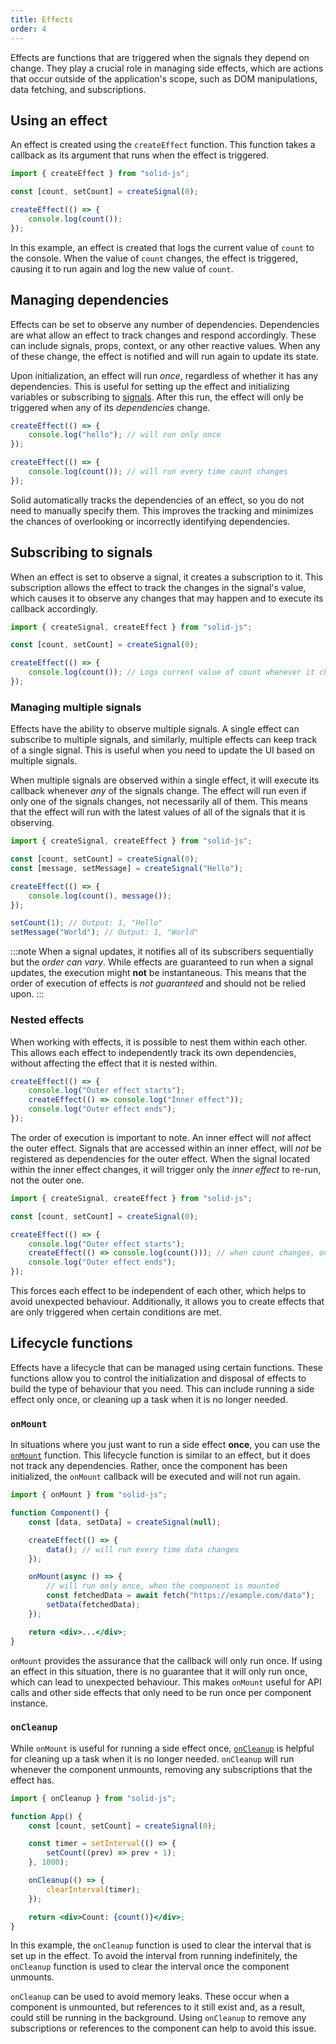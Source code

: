 ```yaml
---
title: Effects
order: 4
---
```


Effects are functions that are triggered when the signals they depend on change.
They play a crucial role in managing side effects, which are actions that occur outside of the application's scope, such as DOM manipulations, data fetching, and subscriptions.

## Using an effect

An effect is created using the `createEffect` function.
This function takes a callback as its argument that runs when the effect is triggered.

```jsx
import { createEffect } from "solid-js";

const [count, setCount] = createSignal(0);

createEffect(() => {
	console.log(count());
});
```

In this example, an effect is created that logs the current value of `count` to the console.
When the value of `count` changes, the effect is triggered, causing it to run again and log the new value of `count`.

## Managing dependencies

Effects can be set to observe any number of dependencies.
Dependencies are what allow an effect to track changes and respond accordingly.
These can include signals, props, context, or any other reactive values.
When any of these change, the effect is notified and will run again to update its state.

Upon initialization, an effect will run _once_, regardless of whether it has any dependencies.
This is useful for setting up the effect and initializing variables or subscribing to [signals](/concepts/signals).
After this run, the effect will only be triggered when any of its _dependencies_ change.

```jsx
createEffect(() => {
	console.log("hello"); // will run only once
});

createEffect(() => {
	console.log(count()); // will run every time count changes
});
```

Solid automatically tracks the dependencies of an effect, so you do not need to manually specify them.
This improves the tracking and minimizes the chances of overlooking or incorrectly identifying dependencies.

## Subscribing to signals

When an effect is set to observe a signal, it creates a subscription to it.
This subscription allows the effect to track the changes in the signal's value, which causes it to observe any changes that may happen and to execute its callback accordingly.

```jsx
import { createSignal, createEffect } from "solid-js";

const [count, setCount] = createSignal(0);

createEffect(() => {
	console.log(count()); // Logs current value of count whenever it changes
});
```

### Managing multiple signals

Effects have the ability to observe multiple signals.
A single effect can subscribe to multiple signals, and similarly, multiple effects can keep track of a single signal.
This is useful when you need to update the UI based on multiple signals.

When multiple signals are observed within a single effect, it will execute its callback whenever _any_ of the signals change.
The effect will run even if only one of the signals changes, not necessarily all of them.
This means that the effect will run with the latest values of all of the signals that it is observing.

```jsx
import { createSignal, createEffect } from "solid-js";

const [count, setCount] = createSignal(0);
const [message, setMessage] = createSignal("Hello");

createEffect(() => {
	console.log(count(), message());
});

setCount(1); // Output: 1, "Hello"
setMessage("World"); // Output: 1, "World"
```

:::note
When a signal updates, it notifies all of its subscribers sequentially but the *order can vary*.
While effects are guaranteed to run when a signal updates, the execution might **not** be instantaneous.
This means that the order of execution of effects is *not guaranteed* and should not be relied upon.
:::

### Nested effects

When working with effects, it is possible to nest them within each other.
This allows each effect to independently track its own dependencies, without affecting the effect that it is nested within.

```jsx
createEffect(() => {
	console.log("Outer effect starts");
	createEffect(() => console.log("Inner effect"));
	console.log("Outer effect ends");
});
```

The order of execution is important to note.
An inner effect will _not_ affect the outer effect.
Signals that are accessed within an inner effect, will _not_ be registered as dependencies for the outer effect.
When the signal located within the inner effect changes, it will trigger only the _inner effect_ to re-run, not the outer one.

```jsx
import { createSignal, createEffect } from "solid-js";

const [count, setCount] = createSignal(0);

createEffect(() => {
	console.log("Outer effect starts");
	createEffect(() => console.log(count())); // when count changes, only this effect will run
	console.log("Outer effect ends");
});
```

This forces each effect to be independent of each other, which helps to avoid unexpected behaviour.
Additionally, it allows you to create effects that are only triggered when certain conditions are met.

## Lifecycle functions

Effects have a lifecycle that can be managed using certain functions.
These functions allow you to control the initialization and disposal of effects to build the type of behaviour that you need.
This can include running a side effect only once, or cleaning up a task when it is no longer needed.

### `onMount`

In situations where you just want to run a side effect **once**, you can use the [`onMount`](/reference/lifecycle/on-mount) function.
This lifecycle function is similar to an effect, but it does not track any dependencies.
Rather, once the component has been initialized, the `onMount` callback will be executed and will not run again.

```jsx
import { onMount } from "solid-js";

function Component() {
	const [data, setData] = createSignal(null);

	createEffect(() => {
		data(); // will run every time data changes
	});

	onMount(async () => {
		// will run only once, when the component is mounted
		const fetchedData = await fetch("https://example.com/data");
		setData(fetchedData);
	});

	return <div>...</div>;
}
```

`onMount` provides the assurance that the callback will only run once.
If using an effect in this situation, there is no guarantee that it will only run once, which can lead to unexpected behaviour.
This makes `onMount` useful for API calls and other side effects that only need to be run once per component instance.

### `onCleanup`

While `onMount` is useful for running a side effect once, [`onCleanup`](/reference/lifecycle/on-cleanup) is helpful for cleaning up a task when it is no longer needed.
`onCleanup` will run whenever the component unmounts, removing any subscriptions that the effect has.

```jsx
import { onCleanup } from "solid-js";

function App() {
	const [count, setCount] = createSignal(0);

	const timer = setInterval(() => {
		setCount((prev) => prev + 1);
	}, 1000);

	onCleanup(() => {
		clearInterval(timer);
	});

	return <div>Count: {count()}</div>;
}
```

In this example, the `onCleanup` function is used to clear the interval that is set up in the effect.
To avoid the interval from running indefinitely, the `onCleanup` function is used to clear the interval once the component unmounts.

`onCleanup` can be used to avoid memory leaks.
These occur when a component is unmounted, but references to it still exist and, as a result, could still be running in the background.
Using `onCleanup` to remove any subscriptions or references to the component can help to avoid this issue.

